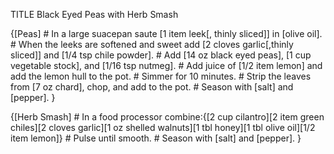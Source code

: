 TITLE Black Eyed Peas with Herb Smash

{[Peas]
# In a large suacepan saute [1 item leek[, thinly sliced]] in [olive oil].
# When the leeks are softened and sweet add [2 cloves garlic[,thinly sliced]] and [1/4 tsp chile powder].
# Add [14 oz black eyed peas], [1 cup vegetable stock], and [1/16 tsp nutmeg]. 
# Add juice of [1/2 item lemon] and add the lemon hull to the pot.
# Simmer for 10 minutes.
# Strip the leaves from [7 oz chard], chop, and add to the pot. 
# Season with [salt] and [pepper].
}

{[Herb Smash]
# In a food processor combine:{[2 cup cilantro][2 item green chiles][2 cloves garlic][1 oz shelled walnuts][1 tbl honey][1 tbl olive oil][1/2 item lemon]}
# Pulse until smooth. 
# Season with [salt] and [pepper].
}